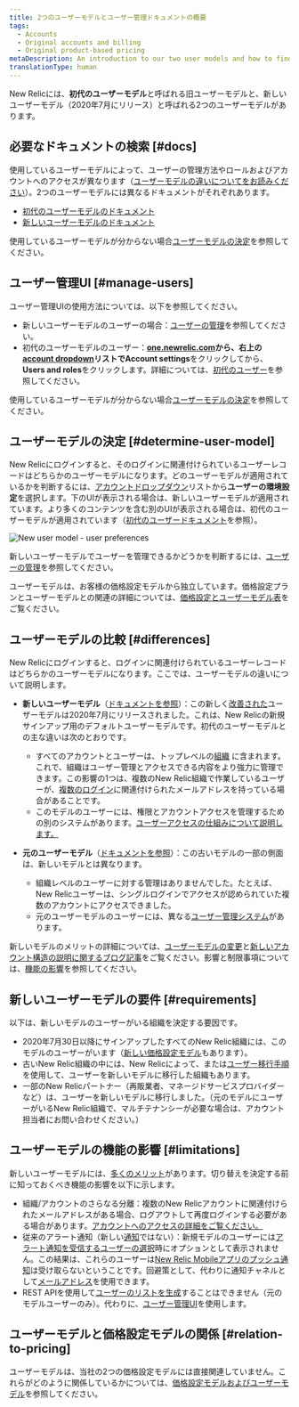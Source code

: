 ```yaml
---
title: 2つのユーザーモデルとユーザー管理ドキュメントの概要
tags:
  - Accounts
  - Original accounts and billing
  - Original product-based pricing
metaDescription: An introduction to our two user models and how to find the user management docs you need.
translationType: human
---
```



New Relicには、**初代のユーザーモデル**と呼ばれる旧ユーザーモデルと、新しいユーザーモデル（2020年7月にリリース）と呼ばれる2つのユーザーモデルがあります。

## 必要なドキュメントの検索 [#docs]

使用しているユーザーモデルによって、ユーザーの管理方法やロールおよびアカウントへのアクセスが異なります（[ユーザーモデルの違いについてをお読みください](#differences)）。2つのユーザーモデルには異なるドキュメントがそれぞれあります。

* [初代のユーザーモデルのドキュメント](/docs/accounts/original-accounts-billing/original-users-roles/users-roles-original-user-model)
* [新しいユーザーモデルのドキュメント](/docs/accounts/accounts-billing/new-relic-one-user-management/introduction-managing-users)

使用しているユーザーモデルが分からない場合[ユーザーモデルの決定](#determine-user-model)を参照してください。

## ユーザー管理UI [#manage-users]

ユーザー管理UIの使用方法については、以下を参照してください。

* 新しいユーザーモデルのユーザーの場合：[ユーザーの管理](/docs/accounts/accounts-billing/new-relic-one-user-management/user-management-ui-and-tasks#where)を参照してください。
* 初代のユーザーモデルのユーザー：**[one.newrelic.com](https://one.newrelic.com/all-capabilities)**から、右上の[account dropdown](/docs/using-new-relic/welcome-new-relic/get-started/glossary#account-dropdown)リストで**Account settings**をクリックしてから、**Users and roles**をクリックします。詳細については、[初代のユーザー](/docs/accounts/original-accounts-billing/original-users-roles/users-roles-original-user-model/)を参照してください。

使用しているユーザーモデルが分からない場合[ユーザーモデルの決定](#determine-user-model)を参照してください。

## ユーザーモデルの決定 [#determine-user-model]

New Relicにログインすると、そのログインに関連付けられているユーザーレコードはどちらかのユーザーモデルになります。どのユーザーモデルが適用されているかを判断するには、[アカウントドロップダウン](/docs/using-new-relic/welcome-new-relic/get-started/glossary#account-dropdown)リストから**ユーザーの環境設定**を選択します。下のUIが表示される場合は、新しいユーザーモデルが適用されています。より多くのコンテンツを含む別のUIが表示される場合は、初代のユーザーモデルが適用されています（[初代のユーザードキュメント](/docs/accounts/original-accounts-billing/original-users-roles)を参照）。

<img
  title="new-relic-user-preferences-new-user-model.png"
  alt="New user model - user preferences"
  src={accountsUserSettingsUi}
/>

新しいユーザーモデルでユーザーを管理できるかどうかを判断するには、[ユーザーの管理](/docs/accounts/accounts-billing/new-relic-one-pricing-users/add-manage-users-groups-roles#where)を参照してください。

ユーザーモデルは、お客様の価格設定モデルから独立しています。価格設定プランとユーザーモデルとの関連の詳細については、[価格設定とユーザーモデル表](/docs/accounts/original-accounts-billing/original-product-based-pricing/overview-pricing-models#pricing-user-table)をご覧ください。

## ユーザーモデルの比較 [#differences]

New Relicにログインすると、ログインに関連付けられているユーザーレコードはどちらかのユーザーモデルになります。ここでは、ユーザーモデルの違いについて説明します。

* **新しいユーザーモデル**（[ドキュメントを参照](/docs/accounts/accounts-billing/new-relic-one-user-management/introduction-managing-users)）：この新しく[改善された](https://www.newrelic.com/blog/how-to-relic/user-management-and-access-security)ユーザーモデルは2020年7月にリリースされました。これは、New Relicの新規サインアップ用のデフォルトユーザーモデルです。初代のユーザーモデルとの主な違いは次のとおりです。

  * すべてのアカウントとユーザーは、トップレベルの[組織](/docs/new-relic-account-structure) に含まれます。これで、組織はユーザー管理とアクセスできる内容をより強力に管理できます。この影響の1つは、複数のNew Relic組織で作業しているユーザーが、[複数のログイン](/docs/accounts/accounts-billing/general-account-settings/factors-affecting-access-features-data/#account-access)に関連付けられたメールアドレスを持っている場合があることです。
  * このモデルのユーザーには、権限とアカウントアクセスを管理するための別のシステムがあります。[ユーザーアクセスの仕組みについて説明します。](/docs/accounts/accounts-billing/new-relic-one-user-management/user-management-concepts#understand-concepts)

* **元のユーザーモデル**（[ドキュメントを参照](/docs/accounts/original-accounts-billing/original-users-roles/users-roles-original-user-model/)）：この古いモデルの一部の側面は、新しいモデルとは異なります。

  * 組織レベルのユーザーに対する管理はありませんでした。たとえば、New Relicユーザーは、シングルログインでアクセスが認められていた複数のアカウントにアクセスできました。
  * 元のユーザーモデルのユーザーには、異なる[ユーザー管理システム](/docs/accounts/original-accounts-billing/original-users-roles/users-roles-original-user-model)があります。

新しいモデルのメリットの詳細については、[ユーザーモデルの変更](https://www.newrelic.com/blog/how-to-relic/user-management-and-access-security)と[新しいアカウント構造の説明に関するブログ記事](/docs/accounts/accounts-billing/account-structure/new-relic-account-structure)をご覧ください。影響と制限事項については、[機能の影響](#limitations)を参照してください。

## 新しいユーザーモデルの要件 [#requirements]

以下は、新しいモデルのユーザーがいる組織を決定する要因です。

* 2020年7月30日以降にサインアップしたすべてのNew Relic組織には、このモデルのユーザーがいます（[新しい価格設定モデル](#pricing-plans)もあります）。
* 古いNew Relic組織の中には、New Relicによって、または[ユーザー移行手順](/docs/accounts/original-accounts-billing/original-users-roles/user-migration)を使用して、ユーザーを新しいモデルに移行した組織もあります。
* 一部のNew Relicパートナー（再販業者、マネージドサービスプロバイダーなど）は、ユーザーを新しいモデルに移行しました。（元のモデルにユーザーがいるNew Relic組織で、マルチテナンシーが必要な場合は、アカウント担当者にお問い合わせください。）

## ユーザーモデルの機能の影響 [#limitations]

新しいユーザーモデルには、[多くのメリット](https://newrelic.com/blog/how-to-relic/user-management-and-access-security)があります。切り替えを決定する前に知っておくべき機能の影響を以下に示します。

* 組織/アカウントのさらなる分離：複数のNew Relicアカウントに関連付けられたメールアドレスがある場合、ログアウトして再度ログインする必要がある場合があります。[アカウントへのアクセスの詳細をご覧ください。](/docs/accounts/accounts-billing/general-account-settings/factors-affecting-access-features-data/#account-access)
* 従来のアラート通知（新しい[通知](/docs/alerts-applied-intelligence/notifications/intro-notifications)ではない）：新規モデルのユーザーには[アラート通知を受信するユーザーの選択](/docs/alerts-applied-intelligence/new-relic-alerts/alert-notifications/notification-channels-control-where-send-alerts/#user)時にオプションとして表示されません。この結果は、これらのユーザーは[New Relic Mobileアプリのプッシュ通知](/docs/mobile-apps/new-relic-mobile-apps/authentication-alerts/alerting-new-relic-mobile-apps)は受け取らないということです。回避策として、代わりに通知チャネルとして[メールアドレス](/docs/alerts-applied-intelligence/new-relic-alerts/alert-notifications/notification-channels-control-where-send-alerts/#email)を使用できます。
* REST APIを使用して[ユーザーのリストを生成](/docs/apis/rest-api-v2/account-examples-v2/listing-users-your-account/)することはできません（元のモデルユーザーのみ）。代わりに、[ユーザー管理UI](/docs/accounts/accounts-billing/new-relic-one-user-management/user-management-ui-and-tasks#where)を使用します。

## ユーザーモデルと価格設定モデルの関係 [#relation-to-pricing]

ユーザーモデルは、当社の2つの価格設定モデルには直接関連していません。これらがどのように関係しているかについては、[価格設定モデルおよびユーザーモデル](/docs/accounts/original-accounts-billing/original-product-based-pricing/overview-pricing-models#pricing-user-table)を参照してください。